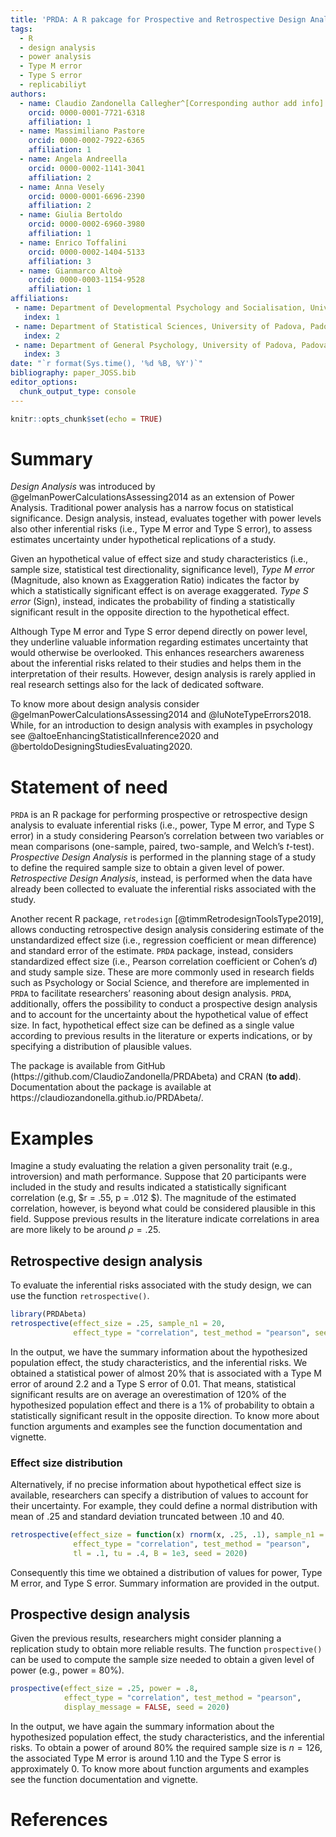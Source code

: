 ```yaml
---
title: 'PRDA: A R pakcage for Prospective and Retrospective Design Analysis'
tags:
  - R
  - design analysis
  - power analysis
  - Type M error
  - Type S error
  - replicabiliyt
authors:
  - name: Claudio Zandonella Callegher^[Corresponding author add info]
    orcid: 0000-0001-7721-6318
    affiliation: 1
  - name: Massimiliano Pastore
    orcid: 0000-0002-7922-6365
    affiliation: 1
  - name: Angela Andreella
    orcid: 0000-0002-1141-3041
    affiliation: 2
  - name: Anna Vesely
    orcid: 0000-0001-6696-2390
    affiliation: 2
  - name: Giulia Bertoldo
    orcid: 0000-0002-6960-3980
    affiliation: 1
  - name: Enrico Toffalini
    orcid: 0000-0002-1404-5133
    affiliation: 3
  - name: Gianmarco Altoè
    orcid: 0000-0003-1154-9528
    affiliation: 1
affiliations:
 - name: Department of Developmental Psychology and Socialisation, University of Padova, Padova, Italy
   index: 1
 - name: Department of Statistical Sciences, University of Padova, Padova, Italy
   index: 2
 - name: Department of General Psychology, University of Padova, Padova, Italy
   index: 3
date: "`r format(Sys.time(), '%d %B, %Y')`"
bibliography: paper_JOSS.bib
editor_options: 
  chunk_output_type: console
---
```


```r
knitr::opts_chunk$set(echo = TRUE)
```


# Summary

*Design Analysis* was introduced by @gelmanPowerCalculationsAssessing2014 as an extension of Power Analysis. Traditional power analysis has a narrow focus on statistical significance. Design analysis, instead, evaluates together with power levels also other inferential risks (i.e., Type M error and Type S error), to assess estimates uncertainty under hypothetical replications of a study.

Given an hypothetical value of effect size and study characteristics (i.e., sample size, statistical test directionality, significance level),
*Type M error* (Magnitude, also known as Exaggeration Ratio) indicates the factor by which a statistically significant effect is on average exaggerated. *Type S error* (Sign), instead, indicates the probability of finding a statistically significant result in the opposite direction to the hypothetical effect.

Although Type M error and Type S error depend directly on power level, they underline valuable information regarding estimates uncertainty that would otherwise be overlooked. This enhances researchers awareness about the inferential risks related to their studies and helps them in the interpretation of their results. However, design analysis is rarely applied in real research settings also for the lack of dedicated software.

To know more about design analysis consider @gelmanPowerCalculationsAssessing2014 and @luNoteTypeErrors2018. While, for an introduction to design analysis with examples in psychology see @altoeEnhancingStatisticalInference2020 and  @bertoldoDesigningStudiesEvaluating2020.


# Statement of need 

`PRDA` is an R package for performing prospective or retrospective design analysis to evaluate inferential risks (i.e., power, Type M error, and Type S error) in a study considering Pearson's correlation between two variables or mean comparisons (one-sample, paired, two-sample, and Welch's *t*-test). *Prospective Design Analysis* is performed in the planning stage of a study to define the required sample size to obtain a given level of power. *Retrospective Design Analysis*, instead, is performed when the data have already been collected to evaluate the inferential risks associated with the study.

Another recent R package, `retrodesign` [@timmRetrodesignToolsType2019], allows conducting retrospective design analysis considering estimate of the unstandardized effect size (i.e., regression coefficient or mean difference) and standard error of the estimate. `PRDA` package, instead, considers standardized effect size (i.e., Pearson correlation coefficient or Cohen's *d*) and study sample size. These are more commonly used in research fields such as Psychology or Social Science, and therefore are implemented in `PRDA` to facilitate researchers' reasoning about design analysis. `PRDA`, additionally, offers the possibility to conduct a prospective design analysis and to account for the uncertainty about the hypothetical value of effect size. In fact, hypothetical effect size can be defined as a single value according to previous results in the literature or experts indications, or by specifying a distribution of plausible values.

The package is available from GitHub (https://github.com/ClaudioZandonella/PRDAbeta) and CRAN (**to add**). Documentation about the package is available at https://claudiozandonella.github.io/PRDAbeta/.

# Examples

Imagine a study evaluating the relation a given personality trait (e.g., introversion) and math performance. Suppose that 20 participants were included in the study and results indicated a statistically significant correlation (e.g, $r = .55, p = .012 $). The magnitude of the estimated correlation, however, is beyond what could be considered plausible in this field. Suppose previous results in the literature indicate correlations in area are more likely to be around $\rho = .25$.

## Retrospective design analysis

To evaluate the inferential risks associated with the study design, we can use the function `retrospective()`.

```r
library(PRDAbeta)
retrospective(effect_size = .25, sample_n1 = 20,
              effect_type = "correlation", test_method = "pearson", seed = 2020)
```

In the output, we have the summary information about the hypothesized population effect, the study characteristics, and the inferential risks. We obtained a statistical power of almost 20% that is associated with a Type M error of around 2.2 and a Type S error of 0.01. That means, statistical significant results are on average an overestimation of 120% of the hypothesized population effect and there is a 1% of probability to obtain a statistically significant result in the opposite direction. To know more about function arguments and examples see the function documentation and vignette.

### Effect size distribution

Alternatively, if no precise information about hypothetical effect size is available, researchers can specify a distribution of values  to account for their uncertainty. For example, they could define a normal distribution with mean of .25 and standard deviation truncated between .10 and 40.

```r
retrospective(effect_size = function(x) rnorm(x, .25, .1), sample_n1 = 20,
              effect_type = "correlation", test_method = "pearson",
              tl = .1, tu = .4, B = 1e3, seed = 2020)
```

Consequently this time we obtained a distribution of values for power, Type M error, and Type S error. Summary information are provided in the output.

## Prospective design analysis

Given the previous results, researchers might consider planning a replication study to obtain more reliable results. The function `prospective()` can be used to compute the sample size needed to obtain a given level of power (e.g., power = 80%).

```r
prospective(effect_size = .25, power = .8,
            effect_type = "correlation", test_method = "pearson",
            display_message = FALSE, seed = 2020)
```

In the output, we have again the summary information about the hypothesized population effect, the study characteristics, and the inferential risks. To obtain a power of around 80% the required sample size is $n = 126$, the associated Type M error is around 1.10 and the Type S error is approximately 0. To know more about function arguments and examples see the function documentation and vignette.


# References



